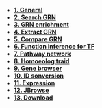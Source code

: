 - [**1. General**](#tp1)
- [**2. Search GRN**](#tp2)
- [**3. GRN enrichment**](#tp3)
- [**4. Extract GRN**](#tp4)
- [**5. Compare GRN**](#tp5)
- [**6. Function inference for TF**](#tp6)
- [**7. Pathway network**](#tp7)
- [**8. Homoeolog traid**](#tp8)
- [**9. Gene browser**](#tp9)
- [**10. ID sonversion**](#tp10)
- [**11. Expression**](#tp11)
- [**12. JBrowse**](#tp12)
- [**13. Download**](#tp13)